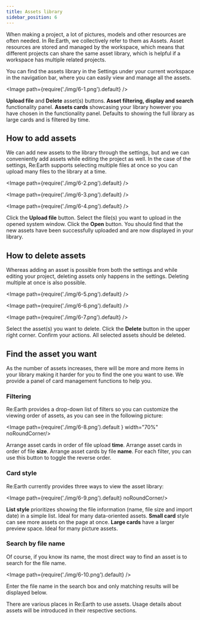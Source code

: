 ```yaml
---
title: Assets library
sidebar_position: 6
---
```


When making a project, a lot of pictures, models and other resources are often needed. In Re:Earth, we collectively refer to them as Assets. Asset resources are stored and managed by the workspace, which means that different projects can share the same asset library, which is helpful if a workspace has multiple related projects.

You can find the assets library in the Settings under your current workspace in the navigation bar, where you can easily view and manage all the assets.

<Image path={require('./img/6-1.png').default} />

<Order>
  <List>
    <strong>Upload file</strong> and <strong>Delete</strong> asset(s) buttons.
  </List>
  <List>
    <strong>Asset filtering, display and search</strong> functionality panel.
  </List>
  <List>
    <strong>Assets cards</strong> showcasing your library however you have chosen in the functionality panel. Defaults to showing the full library as large cards and is filtered by time.
  </List>
</Order>

## How to add assets

We can add new assets to the library through the settings, but and we can conveniently add assets while editing the project as well. In the case of the settings, Re:Earth supports selecting multiple files at once so you can upload many files to the library at a time.

<Image path={require('./img/6-2.png').default} />

<Image path={require('./img/6-3.png').default} />

<Image path={require('./img/6-4.png').default} />

<Order>
  <ListByNumber>
    Click the <strong>Upload file</strong> button.
  </ListByNumber>
  <ListByNumber>
    Select the file(s) you want to upload in the opened system window.
  </ListByNumber>
  <ListByNumber>
    Click the <strong>Open</strong> button.
  </ListByNumber>
  <ListByNumber>
    You should find that the new assets have been successfully uploaded and are now displayed in your library.
  </ListByNumber>
</Order>

## How to delete assets

Whereas adding an asset is possible from both the settings and while editing your project, deleting assets only happens in the settings. Deleting multiple at once is also possible.

<Image path={require('./img/6-5.png').default} />

<Image path={require('./img/6-6.png').default} />

<Image path={require('./img/6-7.png').default} />

<Order>
  <ListByNumber>
    Select the asset(s) you want to delete.
  </ListByNumber>
  <ListByNumber>
    Click the <strong>Delete</strong> button in the upper right corner.
  </ListByNumber>
  <ListByNumber>
    Confirm your actions.
  </ListByNumber>
  <ListByNumber>
    All selected assets should be deleted.
  </ListByNumber>
</Order>

## Find the asset you want

As the number of assets increases, there will be more and more items in your library making it harder for you to find the one you want to use. We provide a panel of card management functions to help you.

### Filtering

Re:Earth provides a drop-down list of filters so you can customize the viewing order of assets, as you can see in the following picture:

<Image path={require('./img/6-8.png').default } width="70%" noRoundCorner/>

<Order>
  <List>
    Arrange asset cards in order of file upload <strong>time</strong>.
  </List>
  <List>
    Arrange asset cards in order of file <strong>size</strong>.
  </List>
  <List>
    Arrange asset cards by file <strong>name</strong>.
  </List>
  <List>
    For each filter, you can use this button to toggle the reverse order.
  </List>
</Order>

### Card style

Re:Earth currently provides three ways to view the asset library:

<Image path={require('./img/6-9.png').default} noRoundCorner/>

<Order>
  <List>
    <strong>List style</strong> prioritizes showing the file information (name, file size and import date) in a simple list. Ideal for many data-oriented assets.
  </List>
  <List>
    <strong>Small card</strong> style can see more assets on the page at once.
  </List>
  <List>
    <strong>Large cards</strong> have a larger preview space. Ideal for many picture assets.
  </List>
</Order>

### Search by file name

Of course, if you know its name, the most direct way to find an asset is to search for the file name.

<Image path={require('./img/6-10.png').default} />

Enter the file name in the search box and only matching results will be displayed below.

There are various places in Re:Earth to use assets. Usage details about assets will be introduced in their respective sections.
